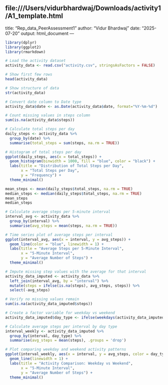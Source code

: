 file:///Users/vidurbhardwaj/Downloads/activity1/A1_template.html
---
title: "Rep_data_PeerAssessment1"
author: "Vidur Bhardwaj"
date: "2025-07-20"
output: html_document
---

```r
library(dplyr)
library(ggplot2)
library(rmarkdown)
```


```r
# Load the activity dataset
activity_data <- read.csv("activity.csv", stringsAsFactors = FALSE)

# Show first few rows
head(activity_data)

# Show structure of data
str(activity_data)

# Convert date column to Date type
activity_data$date <- as.Date(activity_data$date, format="%Y-%m-%d")
```


```r
# Count missing values in steps column
sum(is.na(activity_data$steps))
```


```r
# Calculate total steps per day
daily_steps <- activity_data %>%
  group_by(date) %>%
  summarise(total_steps = sum(steps, na.rm = TRUE))

# Histogram of total steps per day
ggplot(daily_steps, aes(x = total_steps)) +
  geom_histogram(binwidth = 1000, fill = "blue", color = "black") +
  labs(title = "Distribution of Total Steps per Day",
       x = "Total Steps per Day",
       y = "Frequency") +
  theme_minimal()

```


```r
mean_steps <- mean(daily_steps$total_steps, na.rm = TRUE)
median_steps <- median(daily_steps$total_steps, na.rm = TRUE)
mean_steps
median_steps
```


```r
# Calculate average steps per 5-minute interval
interval_avg <- activity_data %>%
  group_by(interval) %>%
  summarise(avg_steps = mean(steps, na.rm = TRUE))

# Time series plot of average steps per interval
ggplot(interval_avg, aes(x = interval, y = avg_steps)) +
  geom_line(color = "blue", linewidth = 1) +
  labs(title = "Average Steps per 5-Minute Interval",
       x = "5-Minute Interval",
       y = "Average Number of Steps") +
  theme_minimal()

```


```r
# Impute missing step values with the average for that interval
activity_data_imputed <- activity_data %>%
  left_join(interval_avg, by = "interval") %>%
  mutate(steps = ifelse(is.na(steps), avg_steps, steps)) %>%
  select(-avg_steps)

# Verify no missing values remain
sum(is.na(activity_data_imputed$steps))

```


```r
# Create a factor variable for weekday vs weekend
activity_data_imputed$day_type <- ifelse(weekdays(activity_data_imputed$date) %in% c("Saturday", "Sunday"), "weekend", "weekday")

# Calculate average steps per interval by day type
interval_weekly <- activity_data_imputed %>%
  group_by(interval, day_type) %>%
  summarise(avg_steps = mean(steps), .groups = 'drop')

# Plot comparing weekday and weekend activity patterns
ggplot(interval_weekly, aes(x = interval, y = avg_steps, color = day_type)) +
  geom_line(linewidth = 1) +
  labs(title = "Activity Comparison: Weekday vs Weekend",
       x = "5-Minute Interval",
       y = "Average Number of Steps") +
  theme_minimal()

```

